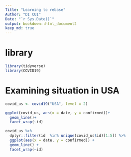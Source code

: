 ```yaml
---
Title: "Learning to rebase"
Author: "DI CUI"
Date: "`r Sys.Date()`"
output: bookdown::html_document2
keep_md: true
---
```

# library
```r
library(tidyverse)
library(COVID19)
```


# Examining situation in USA
```r
covid_us <- covid19("USA", level = 2)

ggplot(covid_us, aes(x = date, y = confirmed))+
  geom_line()+
  facet_wrap(~id)
```

```r
covid_us %>% 
  dplyr::filter(id  %in% unique(covid_us$id)[1:5]) %>%
  ggplot(aes(x = date, y = confirmed)) + 
  geom_line() +
  facet_wrap(~id)
```


